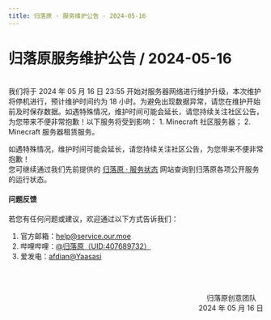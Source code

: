```yaml
---
title: 归落原 · 服务维护公告 · 2024-05-16
---
```


# 归落原服务维护公告 / 2024-05-16

<br />
我们将于 2024 年 05 月 16 日 23:55 开始对服务器网络进行维护升级，本次维护将停机进行，预计维护时间约为 18 小时。为避免出现数据异常，请您在维护开始前及时保存数据。如遇特殊情况，维护时间可能会延长，请您持续关注社区公告，为您带来不便非常抱歉！以下服务将受到影响：
1. Minecraft 社区服务器；
2. Minecraft 服务器租赁服务。

如遇特殊情况，维护时间可能会延长，请您持续关注社区公告，为您带来不便非常抱歉！\
您可继续通过我们先前提供的 [归落原 · 服务状态](https://status.yaasasi.cn/status/ourmoe) 网站查询到归落原各项公开服务的运行状态。


#### 问题反馈

若您有任何问题或建议，欢迎通过以下方式告诉我们：

1. 官方邮箱：help@service.our.moe
2. 哔哩哔哩：[@归落原（UID:407689732）](https://space.bilibili.com/407689732)
3. 爱发电：[afdian@Yaasasi](https://afdian.com/@Yaasasi)


<br /><br /><p align="right">归落原创意团队&emsp;<br />2024 年 05 月 16 日</p>